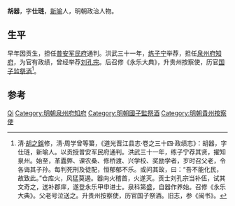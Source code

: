 {{Otheruses|other=名为胡器的其他人物|胡器}}

'''胡器'''，字'''仕琏'''，[[新喻|新喻]]人，明朝政治人物。

== 生平 ==
早年因贡生，担任[[普安军民府|普安军民府]]通判。洪武三十一年，[[练子宁|练子宁]]举荐，担任[[泉州府|泉州府]][[知府|知府]]，为官有政绩，曾经举荐[[刘孔宗|刘孔宗]]。后召修《永乐大典》，升贵州按察使，历官[[国子监|国子监]][[祭酒|祭酒]]<ref>清·[[胡之鋘|胡之鋘]]修，清·周学曾等纂，《道光晋江县志·卷之三十四·政绩志》：胡器，字仕琏，新喻人。以贡授普安军民府通判。洪武三十一年，练子宁荐其贤，擢知泉州。始至，革蠹弊、课农桑、修桥渡、兴学校、奖励学者，岁时召父老，令各诲其子孙。每判死刑及徒配，恒郁郁不乐。或问其故，曰：“吾不能化民，故致此。”仓库火，风猛莫遏。器向火稽首，火遂灭。贡士刘孔宗当补伍，试其文奇之，送补郡庠，遂登永乐甲申进士。泉科第盛，自器作养始。召修《永乐大典》。父老号泣送之。升贵州按察使，历官国子祭酒。旧志，参《闽书》。</ref>。

== 参考 ==
{{reflist}}

{{start box}}
{{s-off}}
{{succession box|[[李鳳_(泉州府知府)|李鳳]]|[[陈立|陈立]]|[[泉州府|泉州府]][[知府|知府]]|洪武年间}}
{{end box}}

{{Authority control}}

{{DEFAULTSORT:Hu胡}}
[[Category:胡姓|Qi]]
[[Category:明朝泉州府知府|Category:明朝泉州府知府]]
[[Category:明朝國子監祭酒|Category:明朝國子監祭酒]]
[[Category:明朝貴州按察使|Category:明朝貴州按察使]]


{{明朝人物小作品}}
